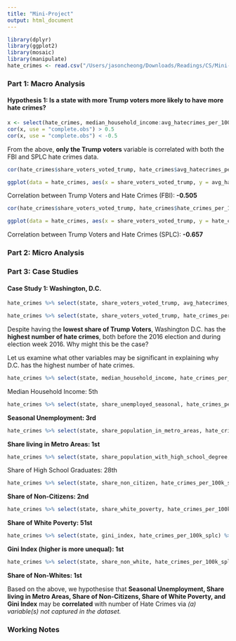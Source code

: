 ```yaml
---
title: "Mini-Project"
output: html_document
---
```


```r
library(dplyr)
library(ggplot2)
library(mosaic)
library(manipulate)
hate_crimes <- read.csv("/Users/jasoncheong/Downloads/Readings/CS/Mini-Project/hate_crimes.csv")
```

### Part 1: Macro Analysis

#### Hypothesis 1: Is a state with more Trump voters more likely to have more hate crimes?
```r
x <- select(hate_crimes, median_household_income:avg_hatecrimes_per_100k_fbi)
cor(x, use = "complete.obs") > 0.5 
cor(x, use = "complete.obs") < -0.5 
```
From the above, **only the Trump voters** variable is correlated with both the FBI and SPLC hate crimes data.

```r
cor(hate_crimes$share_voters_voted_trump, hate_crimes$avg_hatecrimes_per_100k_fbi, use = "complete.obs")

ggplot(data = hate_crimes, aes(x = share_voters_voted_trump, y = avg_hatecrimes_per_100k_fbi)) + geom_point() + labs(title = "Trump Voters in relation to Average Hate Crimes (2010-15)", x = "Share of Trump Voters", y = "Average Hate Crimes (2010-15)")
```
Correlation between Trump Voters and Hate Crimes (FBI): **-0.505**

```r
cor(hate_crimes$share_voters_voted_trump, hate_crimes$hate_crimes_per_100k_splc, use = "complete.obs")

ggplot(data = hate_crimes, aes(x = share_voters_voted_trump, y = hate_crimes_per_100k_splc)) + geom_point() + labs(title = "Trump Voters in relation to Hate Crimes (Election Week 2016)", x = "Share of Trump Voters", y = "Hate Crimes (Election Week 2016)")
```
Correlation between Trump Voters and Hate Crimes (SPLC): **-0.657**

### Part 2: Micro Analysis

### Part 3: Case Studies

#### Case Study 1: Washington, D.C.
```r
hate_crimes %>% select(state, share_voters_voted_trump, avg_hatecrimes_per_100k_fbi) %>% arrange(desc(avg_hatecrimes_per_100k_fbi))

hate_crimes %>% select(state, share_voters_voted_trump, hate_crimes_per_100k_splc) %>% arrange(desc(hate_crimes_per_100k_splc))
```
Despite having the **lowest share of Trump Voters**, Washington D.C. has the **highest number of hate crimes**, both before the 2016 election and during election week 2016. Why might this be the case?

Let us examine what other variables may be significant in explaining why D.C. has the highest number of hate crimes.

```r
hate_crimes %>% select(state, median_household_income, hate_crimes_per_100k_splc) %>% arrange(desc(median_household_income))
```
Median Household Income: 5th

```r
hate_crimes %>% select(state, share_unemployed_seasonal, hate_crimes_per_100k_splc) %>% arrange(desc(share_unemployed_seasonal))
```
**Seasonal Unemployment: 3rd**

```r
hate_crimes %>% select(state, share_population_in_metro_areas, hate_crimes_per_100k_splc) %>% arrange(desc(share_population_in_metro_areas))
```

**Share living in Metro Areas: 1st**

```r
hate_crimes %>% select(state, share_population_with_high_school_degree, hate_crimes_per_100k_splc) %>% arrange(desc(share_population_with_high_school_degree))
```

Share of High School Graduates: 28th

```r
hate_crimes %>% select(state, share_non_citizen, hate_crimes_per_100k_splc) %>% arrange(desc(share_non_citizen))
```

**Share of Non-Citizens: 2nd**

```r
hate_crimes %>% select(state, share_white_poverty, hate_crimes_per_100k_splc) %>% arrange(desc(share_white_poverty))
```

**Share of White Poverty: 51st**

```r
hate_crimes %>% select(state, gini_index, hate_crimes_per_100k_splc) %>% arrange(desc(gini_index))
```

**Gini Index (higher is more unequal): 1st**

```r
hate_crimes %>% select(state, share_non_white, hate_crimes_per_100k_splc) %>% arrange(desc(share_non_white))
```

**Share of Non-Whites: 1st**

Based on the above, we hypothesise that **Seasonal Unemployment, Share living in Metro Areas, Share of Non-Citizens, Share of White Poverty, and Gini Index** may be **correlated** with number of Hate Crimes via _(a) variable(s) not captured in the dataset._


### Working Notes








